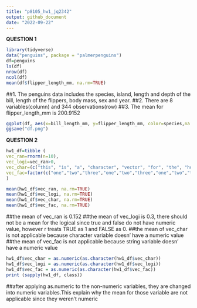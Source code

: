 ```yaml
---
title: "p8105_hw1_jq2342"
output: github_document
date: "2022-09-22"
---
```



**QUESTION 1**
```r
library(tidyverse)
data("penguins", package = "palmerpenguins")
df=penguins
ls(df)
nrow(df) 
ncol(df)
mean(df$flipper_length_mm, na.rm=TRUE)
```
##1. The penguins data includes the species, island, length and depth of the bill, length of the flippers, body mass, sex and year.
##2. There are 8 variables(column) and 344 observations(row)
##3. The mean for flipper_length_mm is 200.9152

```r

ggplot(df, aes(x=bill_length_mm, y=flipper_length_mm, color=species,na.rm=TRUE)) + geom_point(na.rm=TRUE)
ggsave("df.png")
```

**QUESTION 2**
```r
hw1_df=tibble (  
vec_ran=rnorm(n=10),
vec_logi=vec_ran>0,
vec_char=(c("this", "is", "a", "character", "vector", "for", "the", "home", "work", "two")),
vec_fac=factor(c("one","two","three","one","two","three","one","two","three","one"))
)
```

```r
mean(hw1_df$vec_ran, na.rm=TRUE)
mean(hw1_df$vec_logi, na.rm=TRUE)
mean(hw1_df$vec_char, na.rm=TRUE)
mean(hw1_df$vec_fac, na.rm=TRUE)
```
##the mean of vec_ran is 0.152
##the mean of vec_logi is 0.3, there should not be a mean for the logical since true and false do not have numeric value, however r treats TRUE as 1 and FALSE as 0.
##the mean of vec_char is not applicable because character variable doesn' have a numeric value 
##the mean of vec_fac is not applicable because string variable doesn' have a numeric value 

```r
hw1_df$vec_char = as.numeric(as.character(hw1_df$vec_char)) 
hw1_df$vec_logi = as.numeric(as.character(hw1_df$vec_logi)) 
hw1_df$vec_fac = as.numeric(as.character(hw1_df$vec_fac)) 
print (sapply(hw1_df, class))
```
##after applying as.numeric to the non-numeric variables, they are changed into numeric variables.This explain why the mean for those variable are not applicable since they weren't numeric













